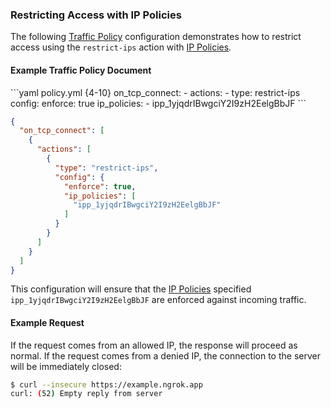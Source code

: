 ### Restricting Access with IP Policies

The following [Traffic Policy](/traffic-policy)
configuration demonstrates how to restrict access using the `restrict-ips`
action with [IP Policies](/api-reference/ippolicies/list).

#### Example Traffic Policy Document

<CodeGroup>
```yaml policy.yml {4-10}
on_tcp_connect:
  - actions:
      - type: restrict-ips
        config:
          enforce: true
          ip_policies:
            - ipp_1yjqdrIBwgciY2I9zH2EelgBbJF
```

```json policy.json {5-13}
{
  "on_tcp_connect": [
    {
      "actions": [
        {
          "type": "restrict-ips",
          "config": {
            "enforce": true,
            "ip_policies": [
              "ipp_1yjqdrIBwgciY2I9zH2EelgBbJF"
            ]
          }
        }
      ]
    }
  ]
}
```
</CodeGroup>

This configuration will ensure that the [IP Policies](/api-reference/ippolicies/list)
specified `ipp_1yjqdrIBwgciY2I9zH2EelgBbJF` are enforced against incoming
traffic.

#### Example Request

If the request comes from an allowed IP, the response will proceed as normal. If
the request comes from a denied IP, the connection to the server will be
immediately closed:

```bash
$ curl --insecure https://example.ngrok.app
curl: (52) Empty reply from server
```
